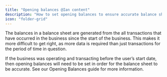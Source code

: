 ```yaml
---
title: "Opening balances @Ian content"
description: "How to set opening balances to ensure accurate balance sheets."
icon: "folder-grid"
---
```


The balances in a balance sheet are generated from the all transactions that have occurred in the business since the start of the business. This makes it more difficult to get right, as more data is required than just transactions for the period of time in question.

If the business was operating and transacting before the user’s start date, then opening balances will need to be set in order for the balance sheet to be accurate. See our Opening Balances guide for more information.
